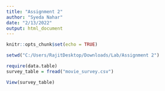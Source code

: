 ---
title: "Assignment 2"
author: "Syeda Nahar"
date: "2/13/2022"
output: html_document
---

```{r setup, include=TRUE}
knitr::opts_chunk$set(echo = TRUE)

setwd("C:/Users/RajitDesktop/Downloads/Lab/Assignment 2")

require(data.table)
survey_table = fread("movie_survey.csv")

View(survey_table)

```


